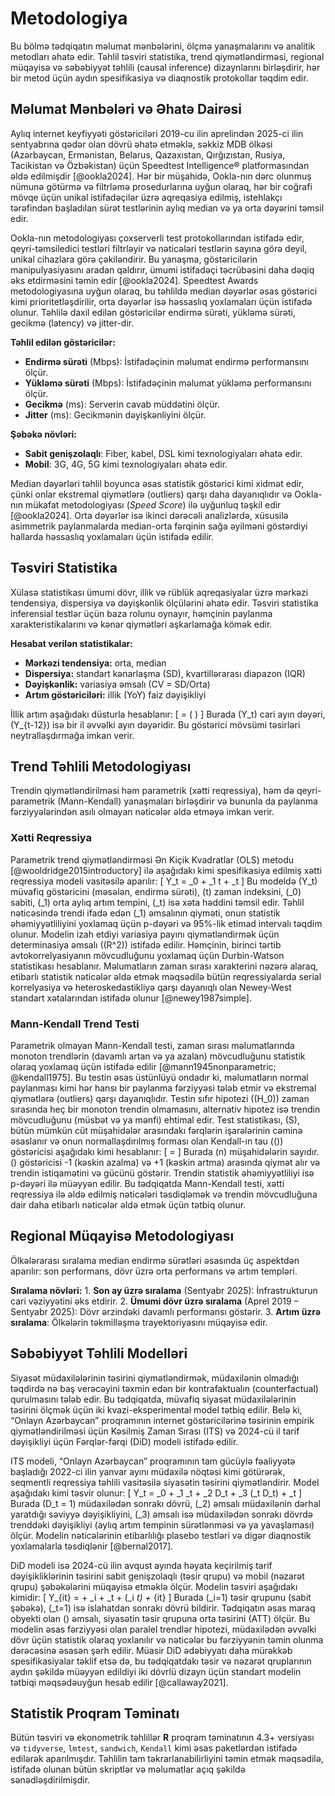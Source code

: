 # Metodologiya

Bu bölmə tədqiqatın məlumat mənbələrini, ölçmə yanaşmalarını və analitik metodları əhatə edir.
 Təhlil təsviri statistika, trend qiymətləndirməsi, regional müqayisə və 
 səbəbiyyət təhlili (causal inference) dizaynlarını birləşdirir, hər bir metod üçün 
 aydın spesifikasiya və diaqnostik protokollar təqdim edir.

## Məlumat Mənbələri və Əhatə Dairəsi

Aylıq internet keyfiyyəti göstəriciləri 2019-cu ilin aprelindən 2025-ci ilin sentyabrına 
qədər olan dövrü əhatə etməklə, səkkiz MDB ölkəsi 
(Azərbaycan, Ermənistan, Belarus, Qazaxıstan, Qırğızıstan, Rusiya, Tacikistan və Özbəkistan) 
üçün Speedtest Intelligence® platformasından əldə edilmişdir [@ookla2024].
Hər bir müşahidə, Ookla-nın dərc olunmuş nümunə götürmə və filtrləmə prosedurlarına uyğun olaraq,
 hər bir coğrafi mövqe üçün unikal istifadəçilər üzrə aqreqasiya edilmiş,
  istehlakçı tərəfindən başladılan sürət testlərinin aylıq median və ya orta dəyərini təmsil edir.

Ookla-nın metodologiyası çoxserverli test protokollarından istifadə edir,
 qeyri-təmsiledici testləri filtrləyir və nəticələri testlərin sayına görə deyil,
  unikal cihazlara görə çəkiləndirir. 
  Bu yanaşma, göstəricilərin manipulyasiyasını aradan qaldırır, 
  ümumi istifadəçi təcrübəsini daha dəqiq əks etdirməsini təmin edir [@ookla2024]. 
  Speedtest Awards metodologiyasına uyğun olaraq, 
  bu təhlildə median dəyərlər əsas göstərici kimi prioritetləşdirilir, 
  orta dəyərlər isə həssaslıq yoxlamaları üçün istifadə olunur. 
  Təhlilə daxil edilən göstəricilər endirmə sürəti, yükləmə sürəti, gecikmə (latency) və jitter-dir.

**Təhlil edilən göstəricilər:**

- **Endirmə sürəti** (Mbps): İstifadəçinin məlumat endirmə performansını ölçür.
- **Yükləmə sürəti** (Mbps): İstifadəçinin məlumat yükləmə performansını ölçür.
- **Gecikmə** (ms): Serverin cavab müddətini ölçür.
- **Jitter** (ms): Gecikmənin dəyişkənliyini ölçür.

**Şəbəkə növləri:**

- **Sabit genişzolaqlı**: Fiber, kabel, DSL kimi texnologiyaları əhatə edir.
- **Mobil**: 3G, 4G, 5G kimi texnologiyaları əhatə edir.

Median dəyərləri təhlil boyunca əsas statistik göstərici kimi xidmət edir, çünki onlar 
ekstremal qiymətlərə (outliers) qarşı daha dayanıqlıdır və 
Ookla-nın mükafat metodologiyası (*Speed Score*) ilə uyğunluq təşkil edir [@ookla2024]. 
Orta dəyərlər isə ikinci dərəcəli analizlərdə, 
xüsusilə asimmetrik paylanmalarda median-orta fərqinin sağa əyilməni göstərdiyi hallarda 
həssaslıq yoxlamaları üçün istifadə edilir.

## Təsviri Statistika

Xülasə statistikası ümumi dövr, illik və rüblük aqreqasiyalar üzrə mərkəzi tendensiya, 
dispersiya və dəyişkənlik ölçülərini əhatə edir. 
Təsviri statistika inferensial testlər üçün baza rolunu oynayır, 
həmçinin paylanma xarakteristikalarını və kənar qiymətləri aşkarlamağa kömək edir.

**Hesabat verilən statistikalar:**

- **Mərkəzi tendensiya:** orta, median
- **Dispersiya:** standart kənarlaşma (SD), kvartillərarası diapazon (IQR)
- **Dəyişkənlik:** variasiya əmsalı (CV = SD/Orta)
- **Artım göstəriciləri:** illik (YoY) faiz dəyişikliyi

İllik artım aşağıdakı düsturla hesablanır:
\[ \text{YoY Artım (\%)} = \left( \frac{Y_t - Y_{t-12}}{Y_{t-12}} \right) \times 100 \]
Burada \(Y_t\) cari ayın dəyəri, \(Y_{t-12}\) isə bir il əvvəlki ayın dəyəridir. Bu göstərici mövsümi təsirləri neytrallaşdırmağa imkan verir.

## Trend Təhlili Metodologiyası

Trendin qiymətləndirilməsi həm parametrik (xətti reqressiya), 
həm də qeyri-parametrik (Mann-Kendall) yanaşmaları birləşdirir və 
bununla da paylanma fərziyyələrindən asılı olmayan nəticələr əldə etməyə imkan verir.

### Xətti Reqressiya
Parametrik trend qiymətləndirməsi Ən Kiçik Kvadratlar (OLS) metodu [@wooldridge2015introductory] 
ilə aşağıdakı kimi spesifikasiya edilmiş xətti reqressiya modeli vasitəsilə aparılır:
\[ Y_t = \beta_0 + \beta_1 t + \varepsilon_t \]
Bu modeldə \(Y_t\) müvafiq göstəricini (məsələn, endirmə sürəti), 
\(t\) zaman indeksini, \(\beta_0\) sabiti, \(\beta_1\) orta aylıq artım tempini, 
\(\varepsilon_t\) isə xəta həddini təmsil edir. Təhlil nəticəsində trendi ifadə 
edən \(\beta_1\) əmsalının qiyməti, onun statistik əhəmiyyətliliyini yoxlamaq 
üçün p-dəyəri və 95%-lik etimad intervalı təqdim olunur. Modelin izah etdiyi 
variasiya payını qiymətləndirmək üçün determinasiya əmsalı (\(R^2\)) istifadə edilir. 
Həmçinin, birinci tərtib avtokorrelyasiyanın mövcudluğunu yoxlamaq üçün Durbin-Watson 
statistikası hesablanır. Məlumatların zaman sırası xarakterini nəzərə alaraq, etibarlı 
statistik nəticələr əldə etmək məqsədilə bütün reqressiyalarda serial 
korrelyasiya və heteroskedastikliyə qarşı dayanıqlı olan Newey-West standart 
xətalarından istifadə olunur [@newey1987simple].


### Mann-Kendall Trend Testi

Parametrik olmayan Mann-Kendall testi, zaman sırası məlumatlarında 
monoton trendlərin (davamlı artan və ya azalan) mövcudluğunu statistik olaraq 
yoxlamaq üçün istifadə edilir [@mann1945nonparametric; @kendall1975]. 
Bu testin əsas üstünlüyü ondadır ki, məlumatların normal paylanması kimi hər hansı 
bir paylanma fərziyyəsi tələb etmir və ekstremal qiymətlərə (outliers) qarşı dayanıqlıdır. 
Testin sıfır hipotezi (\(H_0\)) zaman sırasında heç bir monoton trendin olmamasını, 
alternativ hipotez isə trendin mövcudluğunu (müsbət və ya mənfi) ehtimal edir. 
Test statistikası, \(S\), bütün mümkün cüt müşahidələr arasındakı fərqlərin 
işarələrinin cəminə əsaslanır və onun normallaşdırılmış forması olan 
Kendall-ın tau (\(\tau\)) göstəricisi aşağıdakı kimi hesablanır:
\[ \tau = \frac{S}{n(n-1)/2} \]
Burada \(n\) müşahidələrin sayıdır. \(\tau\) göstəricisi -1 
(kəskin azalma) və +1 (kəskin artma) arasında qiymət alır və 
trendin istiqamətini və gücünü göstərir. 
Trendin statistik əhəmiyyətliliyi isə p-dəyəri ilə müəyyən edilir. 
Bu tədqiqatda Mann-Kendall testi, 
xətti reqressiya ilə əldə edilmiş nəticələri təsdiqləmək və 
trendin mövcudluğuna dair daha etibarlı nəticələr əldə etmək üçün tətbiq olunur.

## Regional Müqayisə Metodologiyası

Ölkələrarası sıralama median endirmə sürətləri əsasında üç aspektdən aparılır: 
son performans, dövr üzrə orta performans və artım templəri.

**Sıralama növləri:**
1. **Son ay üzrə sıralama** (Sentyabr 2025): İnfrastrukturun cari vəziyyətini əks etdirir.
2. **Ümumi dövr üzrə sıralama** (Aprel 2019 – Sentyabr 2025): Dövr ərzindəki davamlı performansı göstərir.
3. **Artım üzrə sıralama**: Ölkələrin təkmilləşmə trayektoriyasını müqayisə edir.

## Səbəbiyyət Təhlili Modelləri

Siyasət müdaxilələrinin təsirini qiymətləndirmək, 
müdaxilənin olmadığı təqdirdə nə baş verəcəyini təxmin edən bir 
kontrafaktualın (counterfactual) qurulmasını tələb edir. 
Bu tədqiqatda, müvafiq siyasət müdaxilələrinin təsirini ölçmək üçün iki 
kvazi-eksperimental model tətbiq edilir. Belə ki, "Onlayn Azərbaycan" proqramının internet
göstəricilərinə təsirinin empirik qiymətləndirilməsi 
üçün Kəsilmiş Zaman Sırası (ITS) və 2024-cü il tarif dəyişikliyi üçün Fərqlər-fərqi (DiD) modeli
istifadə edilir.

ITS modeli, "Onlayn Azərbaycan" proqramının tam gücüylə fəaliyyətə başladığı 
2022-ci ilin yanvar ayını müdaxilə nöqtəsi kimi götürərək, 
seqmentli reqressiya təhlili vasitəsilə siyasətin təsirini qiymətləndirir. 
Model aşağıdakı kimi təsvir olunur:
\[ Y_t = \beta_0 + \beta_1 \text{Time}_t + \beta_2 D_t + \beta_3 (\text{Time}_t \times D_t) + \varepsilon_t \]
Burada \(D_t = 1\) müdaxilədən sonrakı dövrü, 
\(\beta_2\) əmsalı müdaxilənin dərhal yaratdığı səviyyə dəyişikliyini, \(\beta_3\) 
əmsalı isə müdaxilədən sonrakı dövrdə trenddəki dəyişikliyi 
(aylıq artım tempinin sürətlənməsi və ya yavaşlaması) ölçür. 
Modelin nəticələrinin etibarlılığı plasebo testləri və 
digər diaqnostik yoxlamalarla təsdiqlənir [@bernal2017].

DiD modeli isə 2024-cü ilin avqust ayında həyata keçirilmiş tarif dəyişikliklərinin 
təsirini sabit genişzolaqlı (təsir qrupu) və 
mobil (nəzarət qrupu) şəbəkələrini müqayisə etməklə ölçür. 
Modelin təsviri aşağıdakı kimidir:
\[ Y_{it} = \alpha + \delta \text{Treat}_i + \theta \text{Post}_t + \gamma (\text{Treat}_i \times \text{Post}_t) + \varepsilon_{it} \]
Burada \(\text{Treat}_i=1\) təsir qrupunu (sabit şəbəkə), 
\(\text{Post}_t=1\) isə islahatdan sonrakı dövrü bildirir. 
Tədqiqatın əsas maraq obyekti olan \(\gamma\) əmsalı, 
siyasətin təsir qrupuna orta təsirini (ATT) ölçür. 
Bu modelin əsas fərziyyəsi olan paralel trendlər hipotezi, 
müdaxilədən əvvəlki dövr üçün statistik olaraq yoxlanılır və 
nəticələr bu fərziyyənin təmin olunma dərəcəsinə əsasən şərh edilir. 
Müasir DiD ədəbiyyatı daha mürəkkəb spesifikasiyalar təklif etsə də, 
bu tədqiqatdakı təsir və nəzarət qruplarının aydın şəkildə müəyyən edildiyi 
iki dövrlü dizayn üçün standart modelin tətbiqi məqsədəuyğun hesab edilir [@callaway2021].

## Statistik Proqram Təminatı

Bütün təsviri və ekonometrik təhlillər **R** proqram təminatının 4.3+ versiyası və `tidyverse`, 
`lmtest`, `sandwich`, `Kendall` kimi əsas paketlərdən istifadə edilərək aparılmışdır. 
Təhlilin tam təkrarlanabilirliyini təmin etmək məqsədilə, 
istifadə olunan bütün skriptlər və məlumatlar açıq şəkildə sənədləşdirilmişdir.
